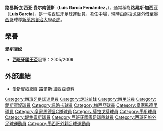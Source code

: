 {{otheruses|other=同名人士|路易斯·加西亞}}
{{blpunsourced|time=2018-07-25T07:51:02+00:00}}
{{noteta
|G1=西甲
|T=zh-hans:路易斯·加西亚·费尔南德斯;zh-hk:路爾斯·加西亞·費南迪斯;zh-tw:路易斯·加西亞·費爾南德斯;
|1=zh-hans:路易斯·加西亚·费尔南德斯;zh-hk:路爾斯·加西亞·費南迪斯;zh-tw:路易斯·加西亞·費爾南德斯;
|2=zh-hans:路易斯·加西亚;zh-hk:路爾斯·加西亞;zh-tw:路易斯·加西亞;
|3=zh-hans:皇家穆尔西亚;zh-hk:皇家梅西亞;zh-tw:皇家穆爾西亞;
|4=zh-hans:西班牙人;zh-hk:愛斯賓奴;zh-tw:西班牙人;}}
{{Spanish name|加西亚|费尔南德斯}}
{{Football player infobox
| playername = 路易斯·加西亚<br>''Luis García''
| image = [[File:LuisGarcía1.jpg|220px]]
| fullname = 路易斯·加西亚·费尔南德斯
| englishfullname = Luis García Fernández
| dateofbirth = {{birth date and age|1981|2|6}}
| cityofbirth = [[阿斯图里亚斯|阿斯图里亚斯]][[奧維耶多|奧維耶多]]
| countryofbirth = [[西班牙|西班牙]]
| height = {{height|m=1.80}}
| currentclub = [[新萊昂自治大學老虎足球俱樂部|新萊昂自治大學老虎]]
| clubnumber = 9
| position = [[中場|中場]]、[[前鋒_(足球)|前鋒]]
| youthclubs = 皇家馬德里C隊
| youthyears = 2000-01   
| years = 2001-2003<br>2003-2004<br>2004-2005<br>2005-2011<br/>2011-<br/>2012-
| clubs = 皇家馬德里B隊<br>[[皇家梅西亞|皇家梅西亞]]<br>[[皇家馬略卡|皇家馬略卡]]<br>[[愛斯賓奴|愛斯賓奴]]<br/>{{fb team 薩拉戈薩}}<br/>[[新萊昂自治大學老虎足球俱樂部|新萊昂自治大學老虎]]
| caps(goals) = {{0}}73 (38)<br>{{0}}38 (11)<br>{{0}}37 (11)<br>220 (47)<br/>{{0}}34 {{0}}(4)<br/>{{0}}27 {{0}}(5)
| nationalyears = 2007-2008
| nationalteam = [[西班牙國家足球隊|西班牙]]
| nationalcaps(goals) = 7 (0)
| pcupdate = 2013年4月16日
| ntupdate =
}}
'''路易斯·加西亚·费尔南德斯'''（'''Luis García Fernández'''，{{bd|1981年|2月6日|catidx=Garcia Fernandez, Luis}}），通常稱為'''路易斯·加西亚'''（'''Luis García'''），是一名[[西班牙|西班牙]]足球運動員，擔任[[中場|中場]]，現時由[[皇家薩拉戈薩|薩拉戈薩]]外借至[[墨西哥|墨西哥]]球隊[[新萊昂自治大學老虎足球俱樂部|新萊昂自治大學老虎]]。

==榮譽==
'''愛斯賓奴'''
*'''[[西班牙國王盃|西班牙國王盃]]'''冠軍：2005/2006

==外部連結==
*[http://www.rcdespanyol.com/principal.php?modulo=jugador&jugador=26&idlinkchk=63 愛斯賓奴網頁 路爾斯·加西亞資料] {{Wayback|url=http://www.rcdespanyol.com/principal.php?modulo=jugador&jugador=26&idlinkchk=63 |date=20070928011740 }}

{{DEFAULTSORT:Garcia Fernandez, Luis}}
[[Category:西班牙足球運動員|Category:西班牙足球運動員]]
[[Category:足球前鋒|Category:足球前鋒]]
[[Category:西甲球員|Category:西甲球員]]
[[Category:愛斯賓奴球員|Category:愛斯賓奴球員]]
[[Category:馬略卡球員|Category:馬略卡球員]]
[[Category:梅西亞球員|Category:梅西亞球員]]
[[Category:皇家馬德里球員|Category:皇家馬德里球員]]
[[Category:皇家馬德里C隊球員|Category:皇家馬德里C隊球員]]
[[Category:薩拉戈薩球員|Category:薩拉戈薩球員]]
[[Category:墨甲球員|Category:墨甲球員]]
[[Category:堤格雷斯球員|Category:堤格雷斯球員]]
[[Category:西班牙國家足球隊球員|Category:西班牙國家足球隊球員]]
[[Category:西班牙旅外足球運動員|Category:西班牙旅外足球運動員]]
[[Category:墨西哥外籍足球運動員|Category:墨西哥外籍足球運動員]]